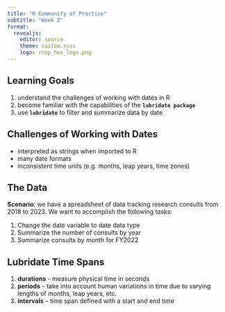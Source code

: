 ```yaml
---
title: "R Community of Practice"
subtitle: "Week 2"
format: 
  revealjs:
    editor: source
    theme: custom.scss
    logo: rcop_hex_logo.png
---
```




## Learning Goals

::: incremental
1. understand the challenges of working with dates in R
1. become familiar with the capabilities of the **`lubridate package`**
1. use **`lubridate`** to filter and summarize data by date

:::

## Challenges of Working with Dates

::: incremental
- interpreted as strings when imported to R
- many date formats
- inconsistent time units (e.g. months, leap years, time zones)
:::


## The Data

**Scenario**: we have a spreadsheet of data tracking research consults from 2018 to 2023. We want to accomplish the following tasks:

:::incremental
1. Change the date variable to date data type
2. Summarize the number of consults by year
3. Summarize consults by month for FY2022
:::

## Lubridate Time Spans

1. **durations** - measure physical time in seconds
1. **periods** – take into account human variations in time due to varying lengths of months, leap years, etc.
1. **intervals** – time span defined with a start and end time


